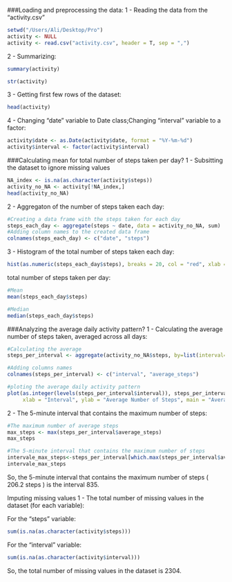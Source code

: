 ###Loading and preprocessing the data:
1 - Reading the data from the "activity.csv"
```r
setwd("/Users/Ali/Desktop/Pro")
activity <- NULL
activity <- read.csv("activity.csv", header = T, sep = ",")
```
2 - Summarizing:
```r
summary(activity)
```
```r
str(activity)
```
3 - Getting first few rows of the dataset:
```r
head(activity)
```
4 - Changing "date" variable to Date class;Changing "interval" variable to a factor:
```r
activity$date <- as.Date(activity$date, format = "%Y-%m-%d")
activity$interval <- factor(activity$interval)
```
###Calculating mean for total number of steps taken per day?
1 - Subsitting the dataset to ignore missing values
```r
NA_index <- is.na(as.character(activity$steps))
activity_no_NA <- activity[!NA_index,]
head(activity_no_NA)
```
2 - Aggregaton of the number of steps taken each day:
```r
#Creating a data frame with the steps taken for each day
steps_each_day <- aggregate(steps ~ date, data = activity_no_NA, sum)
#Adding column names to the created data frame
colnames(steps_each_day) <- c("date", "steps")
```
3 - Histogram of the total number of steps taken each day:
```r
hist(as.numeric(steps_each_day$steps), breaks = 20, col = "red", xlab = "Number of Steps", main= "Histogram of the total number of steps taken each day")
```
total number of steps taken per day:
```r
#Mean
mean(steps_each_day$steps)
```
```r
#Median
median(steps_each_day$steps)
```
###Analyzing the average daily activity pattern?
1 - Calculating the average number of steps taken, averaged across all days:
```r
#Calculating the average
steps_per_interval <- aggregate(activity_no_NA$steps, by=list(interval=activity_no_NA$interval), FUN=mean)

#Adding columns names
colnames(steps_per_interval) <- c("interval", "average_steps")

#ploting the average daily activity pattern 
plot(as.integer(levels(steps_per_interval$interval)), steps_per_interval$average_steps, type="l",
     xlab = "Interval", ylab = "Average Number of Steps", main = "Average Daily Activity Pattern",  col ="blue")
```
2 - The 5-minute interval that contains the maximum number of steps:
```r
#The maximum number of average steps
max_steps <- max(steps_per_interval$average_steps)
max_steps
```
```r
#The 5-minute interval that contains the maximum number of steps
intervale_max_steps<-steps_per_interval[which.max(steps_per_interval$average_steps),]$interval
intervale_max_steps
```
So, the 5-minute interval that contains the maximum number of steps ( 206.2 steps ) is the interval 835.

Imputing missing values
1 - The total number of missing values in the dataset (for each variable):

For the "steps" variable:
```r
sum(is.na(as.character(activity$steps)))
```
For the "interval" variable:
```r
sum(is.na(as.character(activity$interval)))
```
So, the total number of missing values in the dataset is 2304.





